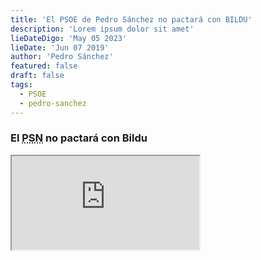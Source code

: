 ```yaml
---
title: 'El PSOE de Pedro Sánchez no pactará con BILDU'
description: 'Lorem ipsum dolor sit amet'
lieDateDigo: 'May 05 2023'
lieDate: 'Jun 07 2019'
author: 'Pedro Sánchez'
featured: false
draft: false
tags:
  - PSOE
  - pedro-sanchez
---
```



<VideoBlocks>
	<div slot="before">
		<h3>El <abbr title="Partido Socialista Navarro">PSN</abbr> no pactará con Bildu</h3>
		<Iframe
			src="https://www.youtube.com/embed/_ffEffzkGtc?si=OrJc5USM7Lybggjr"
			title="El PSN no pactará con Bildu"
		/>
	</div>
	<div slot="after">
		<h3>BILDU garantiza su SÍ a Pedro Sánchez</h3>
		<Iframe
			src="https://www.youtube.com/embed/jM9IivS7-0s?si=Xn7hCCgs8UEGgau4"
			title="BILDU garantiza su SÍ a Pedro Sánchez"
		/>
	</div>
</VideoBlocks>